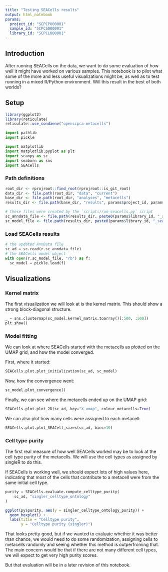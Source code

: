 ```yaml
---
title: "Testing SEACells results"
output: html_notebook
params:
  project_id: "SCPCP000001"
  sample_id: "SCPCS000001"
  library_id: "SCPCL000001"
---
```


## Introduction

After running SEACells on the data, we want to do some evaluation of how well it might have worked on various samples.
This notebook is to pilot what some of the more and less useful visualizations might be, as well as to test running in a mixed R/Python environment.
Will this result in the best of both worlds?

## Setup

```r
library(ggplot2)
library(reticulate)
reticulate::use_condaenv("openscpca-metacells")
```

```python
import pathlib
import pickle

import matplotlib
import matplotlib.pyplot as plt
import scanpy as sc
import seaborn as sns
import SEACells
```

### Path definitions

```r
root_dir <- rprojroot::find_root(rprojroot::is_git_root)
data_dir <- file.path(root_dir, "data", "current")
base_dir <- file.path(root_dir, "analyses", "metacells")
results_dir <- file.path(base_dir, "results", params$project_id, params$sample_id)

# these files were created by the `scripts/run-seacells.py` script
sc_anndata_file <- file.path(results_dir, paste0(params$library_id, "_seacells.h5ad"))
sc_model_file <- file.path(results_dir, paste0(params$library_id, "_seacells_model.pkl"))

```

### Load SEACells results

```python
# the updated AnnData file
sc_ad = sc.read(r.sc_anndata_file)
# the SEACells model object
with open(r.sc_model_file, "rb") as f:
  sc_model = pickle.load(f)
```


## Visualizations

### Kernel matrix

The first visualization we will look at is the kernel matrix.
This should show a strong block-diagonal structure.

```python
_ = sns.clustermap(sc_model.kernel_matrix.toarray()[:500, :500])
plt.show()
```

### Model fitting

We can look at where SEACells started with the metacells as plotted on the UMAP grid, and how the model converged.

First, where it started:

```python
SEACells.plot.plot_initialization(sc_ad, sc_model)
```

Now, how the convergence went:

```python
sc_model.plot_convergence()
```

Finally, we can see where the metacells ended up on the UMAP grid:

```python
SEACells.plot.plot_2D(sc_ad, key="X_umap", colour_metacells=True)
```

We can also plot how many cells were assigned to each metacell:

```python
SEACells.plot.plot_SEACell_sizes(sc_ad, bins=10)
```

### Cell type purity

The first real measure of how well SEACells worked may be to look at the cell type purity of the metacells.
We will use the cell types as assigned by singleR to do this.

If SEACells is working well, we should expect lots of high values here, indicating that most of the cells that contribute to a metacell were from the same initial cell type.

```python
purity = SEACells.evaluate.compute_celltype_purity(
    sc_ad, "singler_celltype_ontology"
)
```

```r
ggplot(py$purity, aes(y = singler_celltype_ontology_purity)) +
  geom_boxplot() +
  labs(title = "Celltype purity",
       y = "Celltype purity (singler)")
```

That looks pretty good, but if we wanted to evaluate whether it was better than chance, we would need to do some randomization, assigning cells to metacells randomly and seeing whether this method is outperfroming that.
The main concern would be that if there are not many different cell types, we will expect to get very high purity scores.

But that evaluation will be in a later revision of this notebook.
